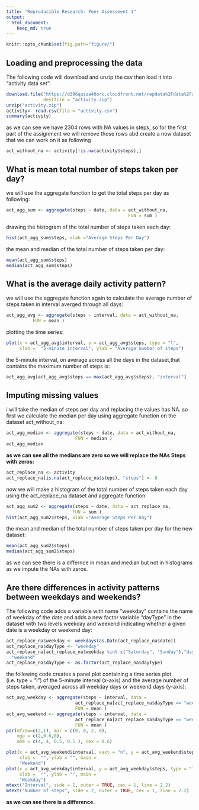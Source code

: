 ```yaml
---
title: "Reproducible Research: Peer Assessment 1"
output: 
  html_document:
    keep_md: true
---
```


```r
knitr::opts_chunk$set(fig.path="figure/")
```

## Loading and preprocessing the data

The following code will download and unzip the csv then load it into "activity data set":

```r
download.file("https://d396qusza40orc.cloudfront.net/repdata%2Fdata%2Factivity.zip",
              destfile = "activity.zip")
unzip("activity.zip")
activity<- read.csv(file = "activity.csv")
summary(activity)
```
as we can see we have 2304 rows with NA values in steps, so for the first part of the assignment we will remove those rows abd create a new dataset that we can work on it as following

```r
act_without_na <- activity[!is.na(activity$steps),]
```

## What is mean total number of steps taken per day?

we will use the aggregate function to get the total steps per day as following:

```r
act_agg_sum <- aggregate(steps ~ date, data = act_without_na, 
                                              FUN = sum )
```

drawing the histogram of the total number of steps taken each day:
```r
hist(act_agg_sum$steps, xlab ="Average Steps Per Day")
```

the mean and median of the total number of steps taken per day:
```r
mean(act_agg_sum$steps)
median(act_agg_sum$steps)
```

## What is the average daily activity pattern?

we will use the aggregate function again to calculate the average number of steps taken in interval averged through all days:

```r
act_agg_avg <- aggregate(steps ~ interval, data = act_without_na, 
          FUN = mean )
```

plotting the time series:
```r
plot(x = act_agg_avg$interval, y = act_agg_avg$steps, type = "l",
     xlab =  "5-minute interval", ylab = "Average number of steps")
```

the 5-minute interval, on average across all the days in the dataset,that contains the maximum number of steps is:
```r
act_agg_avg[act_agg_avg$steps == max(act_agg_avg$steps), "interval"]
```


## Imputing missing values


i will take the median of steps per day and replacing the values has NA.
so first we calculate the median per day using aggregate function on the dataset act_without_na:
```r
act_agg_median <- aggregate(steps ~ date, data = act_without_na, 
                          FUN = median )
act_agg_median
```

**as we can see all the medians are zero so we will replace the NAs Steps with zeros:**
```r
act_replace_na <- activity
act_replace_na[is.na(act_replace_na$steps), "steps"] <- 0
```

now we will make a histogram of the total number of steps taken each day using the act_replace_na dataset and aggregate function:
```r
act_agg_sum2 <- aggregate(steps ~ date, data = act_replace_na, 
                         FUN = sum )
hist(act_agg_sum2$steps, xlab ="Average Steps Per Day")
```

the mean and median of the total number of steps taken per day for the new dataset:
```r
mean(act_agg_sum2$steps)
median(act_agg_sum2$steps)
```

as we can see there is a differnce in mean and median but not in histograms as we impute the NAs with zeros.


## Are there differences in activity patterns between weekdays and weekends?


The following code adds a variable with name "weekday" contains the name of weekday of the date and adds a new factor variable "dayType" in the dataset with two levels weekday and weekend indicating whether a given date is a weekday or weekend day:
```r
act_replace_na$weekday <- weekdays(as.Date(act_replace_na$date))
act_replace_na$dayType <- "weekday"
act_replace_na[act_replace_na$weekday %in% c("Saturday", "Sunday"),"dayType"]<-
  "weekend"
act_replace_na$dayType <- as.factor(act_replace_na$dayType)
```

the following code creates a panel plot containing a time series plot (i.e. type = "l") of the 5-minute interval (x-axis) and the average number of steps taken, averaged across all weekday days or weekend days (y-axis):
```r
act_avg_weekday <- aggregate(steps ~ interval, data =
                          act_replace_na[act_replace_na$dayType == "weekday",], 
                          FUN = mean )
act_avg_weekend <- aggregate(steps ~ interval, data =   
                          act_replace_na[act_replace_na$dayType == "weekend",], 
                          FUN = mean )
par(mfrow=c(2,1), mar = c(0, 0, 2, 0), 
    mgp = c(2,0.6,0), 
    oma = c(4, 4, 0.5, 0.5 ), cex = 0.6)

plot(x = act_avg_weekend$interval, xaxt = "n", y = act_avg_weekend$steps, type = "l",
     xlab =  "", ylab = "", main =    
     "Weekend")
plot(x = act_avg_weekday$interval, y = act_avg_weekday$steps, type = "l",
     xlab =  "", ylab = "", main =    
     "Weekday")
mtext("Interval", side = 1, outer = TRUE, cex = 1, line = 2.2)
mtext("Number of steps", side = 2, outer = TRUE, cex = 1, line = 2.2)
```

**as we can see there is a difference.**
